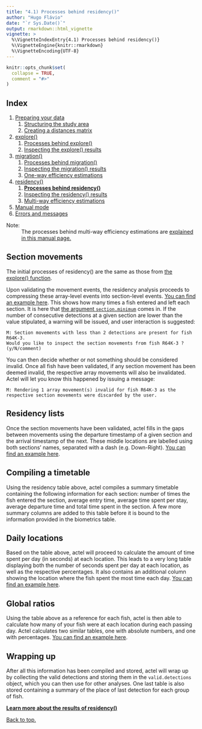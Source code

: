 ```yaml
---
title: "4.1) Processes behind residency()"
author: "Hugo Flávio"
date: "`r Sys.Date()`"
output: rmarkdown::html_vignette
vignette: >
  %\VignetteIndexEntry{4.1) Processes behind residency()}
  %\VignetteEngine{knitr::rmarkdown}
  %\VignetteEncoding{UTF-8}
---
```


```r
knitr::opts_chunk$set(
  collapse = TRUE,
  comment = "#>"
)
```

## Index

1. [Preparing your data](a-0_workspace_requirements.html)
    1. [Structuring the study area](a-1_study_area.html)
    1. [Creating a distances matrix](a-2_distances_matrix.html)
1. [explore()](b-0_explore.html)
    1. [Processes behind explore()](b-1_explore_processes.html)
    1. [Inspecting the explore() results](b-2_explore_results.html)
1. [migration()](c-0_migration.html)
    1. [Processes behind migration()](c-1_migration_processes.html)
    1. [Inspecting the migration() results](c-2_migration_results.html)
    1. [One-way efficiency estimations](c-3_migration_efficiency.html)
1. [residency()](d-0_residency.html)
    1. [__Processes behind residency()__](d-1_residency_processes.html)
    1. [Inspecting the residency() results](d-2_residency_results.html)
    1. [Multi-way efficiency estimations](d-3_residency_efficiency.html)
1. [Manual mode](e-0_manual_mode.html)
1. [Errors and messages](f-0_messages.html)


Note: 
  : The processes behind multi-way efficiency estimations are [explained in this manual page.](d-3_residency_efficiency.html)

## Section movements

The initial processes of residency() are the same as those from [the explore() function](b-1_explore_processes.html).

Upon validating the movement events, the residency analysis proceeds to compressing these array-level events into section-level events. [You can find an example here](d-2_residency_results.html#section.movements). This shows how many times a fish entered and left each section. It is here that [the argument `section.minimum`](d-0_residency.html#section.minimumm) comes in. If the number of consecutive detections at a given section are lower than the value stipulated, a warning will be issued, and user interaction is suggested:

````
M: Section movements with less than 2 detections are present for fish R64K-3.
Would you like to inspect the section movements from fish R64K-3 ?(y/N/comment)
````

You can then decide whether or not something should be considered invalid. Once all fish have been validated, if any section movement has been deemed invalid, the respective array movements will also be invalidated. Actel will let you know this happened by issuing a message:

````
M: Rendering 1 array movement(s) invalid for fish R64K-3 as the respective section movements were discarded by the user.
````

## Residency lists

Once the section movements have been validated, actel fills in the gaps between movements using the departure timestamp of a given section and the arrival timestamp of the next. These middle locations are labelled using both sections' names, separated with a dash (e.g. Down-Right). [You can find an example here](d-2_residency_results.html#residency.list).


## Compiling a timetable

Using the residency table above, actel compiles a summary timetable containing the following information for each section: number of times the fish entered the section, average entry time, average time spent per stay, average departure time and total time spent in the section. A few more summary columns are added to this table before it is bound to the information provided in the biometrics table.


## Daily locations

Based on the table above, actel will proceed to calculate the amount of time spent per day (in seconds) at each location. This leads to a very long table displaying both the number of seconds spent per day at each location, as well as the respective percentages. It also contains an additional column showing the location where the fish spent the most time each day. [You can find an example here](d-2_residency_results.html#daily.ratios).


## Global ratios

Using the table above as a reference for each fish, actel is then able to calculate how many of your fish were at each location during each passing day. Actel calculates two similar tables, one with absolute numbers, and one with percentages. [You can find an example here](d-2_residency_results.html#global.ratios).


## Wrapping up

After all this information has been compiled and stored, actel will wrap up by collecting the valid detections and storing them in the `valid.detections` object, which you can then use for other analyses. One last table is also stored containing a summary of the place of last detection for each group of fish. 

__[Learn more about the results of residency()](d-2_residency_results.html)__

[Back to top.](#)
